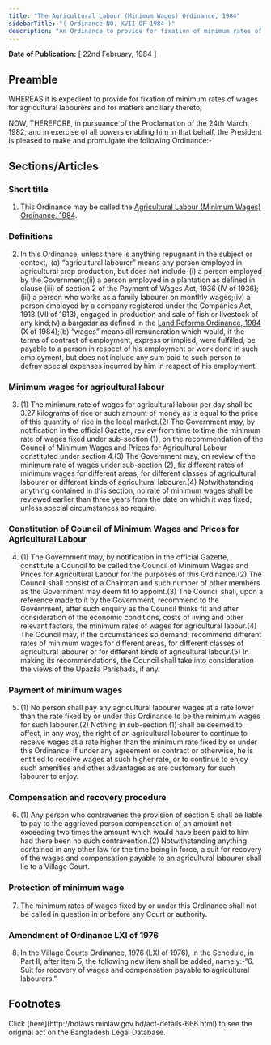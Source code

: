 ```yaml
---
title: "The Agricultural Labour (Minimum Wages) Ordinance, 1984"
sidebarTitle: "( Ordinance NO. XVII OF 1984 )"
description: "An Ordinance to provide for fixation of minimum rates of wages for agricultural labourers."
---
```


**Date of Publication:** [ 22nd February, 1984 ]

## Preamble

WHEREAS it is expedient to provide for fixation of minimum rates of wages for agricultural labourers and for matters ancillary thereto;

NOW, THEREFORE, in pursuance of the Proclamation of the 24th March, 1982, and in exercise of all powers enabling him in that behalf, the President is pleased to make and promulgate the following Ordinance:-

## Sections/Articles

### Short title

1. This Ordinance may be called the [Agricultural Labour (Minimum Wages) Ordinance, 1984](/laws/volume-25/act-666 "Agricultural Labour (Minimum Wages) Ordinance, 1984").

### Definitions

2. In this Ordinance, unless there is anything repugnant in the subject or context,-(a) “agricultural labourer” means any person employed in agricultural crop production, but does not include-(i) a person employed by the Government;(ii) a person employed in a plantation as defined in clause (iii) of section 2 of the Payment of Wages Act, 1936 (IV of 1936);(iii) a person who works as a family labourer on monthly wages;(iv) a person employed by a company registered under the Companies Act, 1913 (VII of 1913), engaged in production and sale of fish or livestock of any kind;(v) a bargadar as defined in the [Land Reforms Ordinance, 1984](/laws/volume-25/act-665 "Land Reforms Ordinance, 1984") (X of 1984);(b) “wages” means all remuneration which would, if the terms of contract of employment, express or implied, were fulfilled, be payable to a person in respect of his employment or work done in such employment, but does not include any sum paid to such person to defray special expenses incurred by him in respect of his employment.

### Minimum wages for agricultural labour

3. (1) The minimum rate of wages for agricultural labour per day shall be 3.27 kilograms of rice or such amount of money as is equal to the price of this quantity of rice in the local market.(2) The Government may, by notification in the official Gazette, review from time to time the minimum rate of wages fixed under sub-section (1), on the recommendation of the Council of Minimum Wages and Prices for Agricultural Labour constituted under section 4.(3) The Government may, on review of the minimum rate of wages under sub-section (2), fix different rates of minimum wages for different areas, for different classes of agricultural labourer or different kinds of agricultural labourer.(4) Notwithstanding anything contained in this section, no rate of minimum wages shall be reviewed earlier than three years from the date on which it was fixed, unless special circumstances so require.

### Constitution of Council of Minimum Wages and Prices for Agricultural Labour

4. (1) The Government may, by notification in the official Gazette, constitute a Council to be called the Council of Minimum Wages and Prices for Agricultural Labour for the purposes of this Ordinance.(2) The Council shall consist of a Chairman and such number of other members as the Government may deem fit to appoint.(3) The Council shall, upon a reference made to it by the Government, recommend to the Government, after such enquiry as the Council thinks fit and after consideration of the economic conditions, costs of living and other relevant factors, the minimum rates of wages for agricultural labour.(4) The Council may, if the circumstances so demand, recommend different rates of minimum wages for different areas, for different classes of agricultural labourer or for different kinds of agricultural labour.(5) In making its recommendations, the Council shall take into consideration the views of the Upazila Parishads, if any.

### Payment of minimum wages

5. (1) No person shall pay any agricultural labourer wages at a rate lower than the rate fixed by or under this Ordinance to be the minimum wages for such labourer.(2) Nothing in sub-section (1) shall be deemed to affect, in any way, the right of an agricultural labourer to continue to receive wages at a rate higher than the minimum rate fixed by or under this Ordinance, if under any agreement or contract or otherwise, he is entitled to receive wages at such higher rate, or to continue to enjoy such amenities and other advantages as are customary for such labourer to enjoy.

### Compensation and recovery procedure

6. (1) Any person who contravenes the provision of section 5 shall be liable to pay to the aggrieved person compensation of an amount not exceeding two times the amount which would have been paid to him had there been no such contravention.(2) Notwithstanding anything contained in any other law for the time being in force, a suit for recovery of the wages and compensation payable to an agricultural labourer shall lie to a Village Court.

### Protection of minimum wage

7. The minimum rates of wages fixed by or under this Ordinance shall not be called in question in or before any Court or authority.

### Amendment of Ordinance LXI of 1976

8. In the Village Courts Ordinance, 1976 (LXI of 1976), in the Schedule, in Part II, after item 5, the following new item shall be added, namely:-“6. Suit for recovery of wages and compensation payable to agricultural labourers.”

## Footnotes

<Note>
  Click [here](http://bdlaws.minlaw.gov.bd/act-details-666.html) to see the original act on the Bangladesh Legal Database.
</Note>
